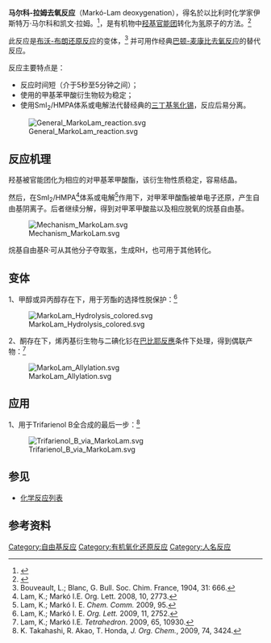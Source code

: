 '''马尔科-拉姆去氧反应'''（Markó-Lam deoxygenation），得名於以比利时化学家伊斯特万·马尔科和凯文·拉姆。<ref>{{Cite web |url=http://lam.nu.edu.kz/ |title=存档副本 |access-date=2018-08-26 |archive-url=https://web.archive.org/web/20180217071015/http://lam.nu.edu.kz/ |archive-date=2018-02-17 |dead-url=yes }}</ref>，是有机物中[[羟基|羟基]][[官能团|官能团]]转化为[[氢|氢]]原子的方法。<ref>{{cite web |url=https://www.organic-chemistry.org/synthesis/C1H/deoxygenations.shtm |title=Alkane synthesis by deoxygenation |publisher=Organic-chemistry.org |date= |accessdate=2010-01-01 |archive-date=2020-10-27 |archive-url=https://web.archive.org/web/20201027121904/https://www.organic-chemistry.org/synthesis/C1H/deoxygenations.shtm |dead-url=no }}</ref> 

此反应是[[布沃-布朗还原反应|布沃-布朗还原反应]]的变体，<ref>Bouveault, L.; Blanc, G. Bull. Soc. Chim. France, 1904, 31: 666. </ref> 并可用作经典[[巴顿-麦康比去氧反应|巴顿-麦康比去氧反应]]的替代反应。

反应主要特点是：
*反应时间短（介于5秒至5分钟之间）；
*使用的甲基苯甲酸衍生物较为稳定；
*使用SmI<sub>2</sub>/HMPA体系或电解法代替经典的[[三丁基氢化锡|三丁基氢化锡]]，反应后易分离。

[[Image:General_MarkoLam_reaction.svg|center]]

== 反应机理 ==
羟基被官能团化为相应的对甲基苯甲酸酯，该衍生物性质稳定，容易结晶。

然后，在SmI<sub>2</sub>/HMPA<ref>Lam, K.; Markó I.E. Org. Lett. 2008, 10, 2773.</ref>体系或电解<ref>Lam, K.; Markó I. E. ''Chem. Comm.'' 2009, 95.</ref>作用下，对甲苯甲酸酯被单电子还原，产生自由基阴离子。后者继续分解，得到对甲苯甲酸盐以及相应脱氧的烷基自由基。

[[Image:Mechanism_MarkoLam.svg|center]]

烷基自由基R·可从其他分子夺取氢，生成RH，也可用于其他转化。

== 变体 ==
1、甲醇或异丙醇存在下，用于芳酯的选择性脱保护：<ref>Lam, K.; Markó I. E. ''Org. Lett.'' 2009, 11, 2752.</ref>

[[Image:MarkoLam_Hydrolysis_colored.svg|center]]

2、酮存在下，烯丙基衍生物与二碘化钐在[[巴比耶反應|巴比耶反應]]条件下处理，得到偶联产物：<ref>Lam, K.; Markó I.E. ''Tetrahedron''. 2009, 65, 10930.</ref>

[[Image:MarkoLam_Allylation.svg|center]]

== 应用 ==
1、用于Trifarienol B全合成的最后一步：<ref>K. Takahashi, R. Akao, T. Honda, ''J. Org. Chem.'', 2009, 74, 3424. </ref> 

[[Image:Trifarienol_B_via_MarkoLam.svg|center]]

==参见==
*[[化学反应列表|化学反应列表]]

== 参考资料 ==
{{Reflist}}

[[Category:自由基反应|Category:自由基反应]]
[[Category:有机氧化还原反应|Category:有机氧化还原反应]]
[[Category:人名反应|Category:人名反应]]